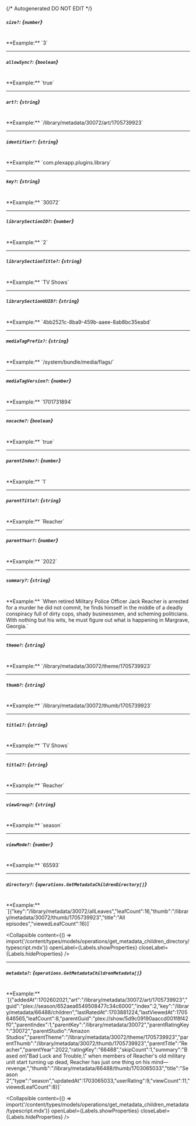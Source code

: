 {/* Autogenerated DO NOT EDIT  */}

##### `size?`: *{`number`}*
<br/>
**Example:** `3`

---
##### `allowSync?`: *{`boolean`}*
<br/>
**Example:** `true`

---
##### `art?`: *{`string`}*
<br/>
**Example:** `/library/metadata/30072/art/1705739923`

---
##### `identifier?`: *{`string`}*
<br/>
**Example:** `com.plexapp.plugins.library`

---
##### `key?`: *{`string`}*
<br/>
**Example:** `30072`

---
##### `librarySectionID?`: *{`number`}*
<br/>
**Example:** `2`

---
##### `librarySectionTitle?`: *{`string`}*
<br/>
**Example:** `TV Shows`

---
##### `librarySectionUUID?`: *{`string`}*
<br/>
**Example:** `4bb2521c-8ba9-459b-aaee-8ab8bc35eabd`

---
##### `mediaTagPrefix?`: *{`string`}*
<br/>
**Example:** `/system/bundle/media/flags/`

---
##### `mediaTagVersion?`: *{`number`}*
<br/>
**Example:** `1701731894`

---
##### `nocache?`: *{`boolean`}*
<br/>
**Example:** `true`

---
##### `parentIndex?`: *{`number`}*
<br/>
**Example:** `1`

---
##### `parentTitle?`: *{`string`}*
<br/>
**Example:** `Reacher`

---
##### `parentYear?`: *{`number`}*
<br/>
**Example:** `2022`

---
##### `summary?`: *{`string`}*
<br/>
**Example:** `When retired Military Police Officer Jack Reacher is arrested for a murder he did not commit, he finds himself in the middle of a deadly conspiracy full of dirty cops, shady businessmen, and scheming politicians. With nothing but his wits, he must figure out what is happening in Margrave, Georgia.`

---
##### `theme?`: *{`string`}*
<br/>
**Example:** `/library/metadata/30072/theme/1705739923`

---
##### `thumb?`: *{`string`}*
<br/>
**Example:** `/library/metadata/30072/thumb/1705739923`

---
##### `title1?`: *{`string`}*
<br/>
**Example:** `TV Shows`

---
##### `title2?`: *{`string`}*
<br/>
**Example:** `Reacher`

---
##### `viewGroup?`: *{`string`}*
<br/>
**Example:** `season`

---
##### `viewMode?`: *{`number`}*
<br/>
**Example:** `65593`

---
##### `directory?`: *{`operations.GetMetadataChildrenDirectory[]`}*
<br/>
**Example:** `[{"key":"/library/metadata/30072/allLeaves","leafCount":16,"thumb":"/library/metadata/30072/thumb/1705739923","title":"All episodes","viewedLeafCount":16}]`

<Collapsible content={() => import('/content/types/models/operations/get_metadata_children_directory/typescript.mdx')} openLabel={Labels.showProperties} closeLabel={Labels.hideProperties} />


---
##### `metadata?`: *{`operations.GetMetadataChildrenMetadata[]`}*
<br/>
**Example:** `[{"addedAt":1702602021,"art":"/library/metadata/30072/art/1705739923","guid":"plex://season/652aea6549508477c34c6000","index":2,"key":"/library/metadata/66488/children","lastRatedAt":1703881224,"lastViewedAt":1705646565,"leafCount":8,"parentGuid":"plex://show/5d9c09190aaccd001f8f42f0","parentIndex":1,"parentKey":"/library/metadata/30072","parentRatingKey":"30072","parentStudio":"Amazon Studios","parentTheme":"/library/metadata/30072/theme/1705739923","parentThumb":"/library/metadata/30072/thumb/1705739923","parentTitle":"Reacher","parentYear":2022,"ratingKey":"66488","skipCount":1,"summary":"Based on\"Bad Luck and Trouble,\" when members of Reacher's old military unit start turning up dead, Reacher has just one thing on his mind—revenge.","thumb":"/library/metadata/66488/thumb/1703065033","title":"Season 2","type":"season","updatedAt":1703065033,"userRating":9,"viewCount":11,"viewedLeafCount":8}]`

<Collapsible content={() => import('/content/types/models/operations/get_metadata_children_metadata/typescript.mdx')} openLabel={Labels.showProperties} closeLabel={Labels.hideProperties} />



